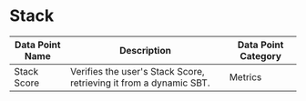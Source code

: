 
# Stack


| Data Point Name | Description | Data Point Category |
|-----------------|-------------|---------------------|
| Stack Score | Verifies the user's Stack Score, retrieving it from a dynamic SBT. | <span className="badge badge--primary">Metrics</span> |

